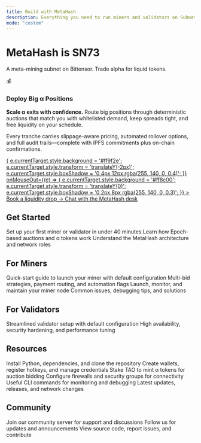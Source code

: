 ```yaml
---
title: Build with MetaHash
description: Everything you need to run miners and validators on Subnet 73
mode: "custom"
---
```


<div style={{
  textAlign: 'center',
  maxWidth: '52rem',
  margin: '0 auto',
  padding: '5rem 1.5rem 4rem'
}}>
  <h1 style={{
    fontSize: '3.5rem',
    fontWeight: '700',
    letterSpacing: '-0.03em',
    lineHeight: '1.1',
    marginBottom: '1.25rem',
    color: '#fff'
  }}>
    MetaHash is SN73
  </h1>
  <p style={{
    fontSize: '1.25rem',
    lineHeight: '1.7',
    color: '#fff',
    maxWidth: '40rem',
    margin: '0 auto',
    fontWeight: '400'
  }}>
    A meta-mining subnet on Bittensor. Trade alpha for liquid tokens.
  </p>
</div>

<div style={{
  maxWidth: '64rem',
  margin: '0 auto',
  padding: '2rem 1.5rem'
}}>

<div style={{
  background: 'linear-gradient(135deg, rgba(255, 140, 0, 0.12) 0%, rgba(255, 159, 46, 0.08) 100%)',
  border: '2px solid rgba(255, 140, 0, 0.7)',
  borderRadius: '16px',
  padding: '2.5rem 2rem',
  marginBottom: '3rem',
  boxShadow: '0 4px 20px rgba(255, 140, 0, 0.15)',
  transition: 'all 0.3s ease'
}}>
  <div style={{
    display: 'flex',
    alignItems: 'flex-start',
    gap: '1.5rem',
    marginBottom: '1.5rem'
  }}>
    <div style={{
      fontSize: '2.5rem',
      filter: 'drop-shadow(0 2px 4px rgba(255, 140, 0, 0.3))'
    }}>
      💰
    </div>
    <div style={{ flex: 1 }}>
      <h3 style={{
        fontSize: '1.75rem',
        fontWeight: '700',
        marginBottom: '1rem',
        color: '#fff',
        letterSpacing: '-0.02em'
      }}>
        Deploy Big α Positions
      </h3>
      <p style={{
        fontSize: '1.15rem',
        lineHeight: '1.8',
        marginBottom: '1rem',
        color: 'rgba(255, 255, 255, 0.9)'
      }}>
        <strong style={{ color: '#ff8c00' }}>Scale α exits with confidence.</strong> Route big positions through deterministic auctions that match you with whitelisted demand, keep spreads tight, and free liquidity on your schedule.
      </p>
      <p style={{
        fontSize: '1.05rem',
        lineHeight: '1.7',
        marginBottom: '1.5rem',
        color: 'rgba(255, 255, 255, 0.85)'
      }}>
        Every tranche carries slippage-aware pricing, automated rollover options, and full audit trails—complete with IPFS commitments plus on-chain confirmations.
      </p>
      <a
        href="https://discord.com/channels/799672011265015819/1351969903132938302"
        style={{
          display: 'inline-block',
          background: '#ff8c00',
          color: '#000',
          padding: '0.875rem 1.75rem',
          borderRadius: '10px',
          fontWeight: '600',
          fontSize: '1.05rem',
          textDecoration: 'none',
          transition: 'all 0.2s ease',
          boxShadow: '0 2px 8px rgba(255, 140, 0, 0.3)'
        }}
        onMouseOver={(e) => {
          e.currentTarget.style.background = '#ff9f2e';
          e.currentTarget.style.transform = 'translateY(-2px)';
          e.currentTarget.style.boxShadow = '0 4px 12px rgba(255, 140, 0, 0.4)';
        }}
        onMouseOut={(e) => {
          e.currentTarget.style.background = '#ff8c00';
          e.currentTarget.style.transform = 'translateY(0)';
          e.currentTarget.style.boxShadow = '0 2px 8px rgba(255, 140, 0, 0.3)';
        }}
      >
        Book a liquidity drop → Chat with the MetaHash desk
      </a>
    </div>
  </div>
</div>

## Get Started

<style>{`
  .card-group .card {
    border: 1px solid rgba(255, 140, 0, 0.6) !important;
    background: rgba(255, 140, 0, 0.08) !important;
    border-radius: 12px !important;
    transition: all 0.2s ease !important;
  }
  .card-group .card:hover {
    border-color: rgba(255, 140, 0, 0.9) !important;
    background: rgba(255, 140, 0, 0.12) !important;
    transform: translateY(-2px) !important;
  }
`}</style>

<CardGroup cols={3}>
  <Card title="Quickstart" icon="bolt" href="/guides/getting-started/introduction">
    Set up your first miner or validator in under 40 minutes
  </Card>
  <Card title="Auction Mechanics" icon="gavel" href="/understand/fundamentals/auction-mechanics">
    Learn how Epoch-based auctions and α tokens work
  </Card>
  <Card title="How It Works" icon="diagram-project" href="/understand/fundamentals/introduction">
    Understand the MetaHash architecture and network roles
  </Card>
</CardGroup>

## For Miners

<CardGroup cols={2}>
  <Card title="Simple Setup" icon="play" href="/guides/miners/miner-simple-guide">
    Quick-start guide to launch your miner with default configuration
  </Card>
  <Card title="Advanced Setup" icon="sliders" href="/guides/miners/miner-advanced-guide">
    Multi-bid strategies, payment routing, and automation flags
  </Card>
  <Card title="Running Your Miner" icon="server" href="/guides/operations/running-miner">
    Launch, monitor, and maintain your miner node
  </Card>
  <Card title="Troubleshooting" icon="wrench" href="/support/troubleshooting/troubleshooting">
    Common issues, debugging tips, and solutions
  </Card>
</CardGroup>

## For Validators

<CardGroup cols={2}>
  <Card title="Simple Setup" icon="shield" href="/guides/validators/validator-simple-guide">
    Streamlined validator setup with default configuration
  </Card>
  <Card title="Advanced Setup" icon="shield-halved" href="/guides/validators/validator-advanced-guide">
    High availability, security hardening, and performance tuning
  </Card>
</CardGroup>

## Resources

<CardGroup cols={3}>
  <Card title="Environment Setup" icon="download" href="/guides/environment/environment">
    Install Python, dependencies, and clone the repository
  </Card>
  <Card title="Wallet Configuration" icon="wallet" href="/guides/environment/wallet">
    Create wallets, register hotkeys, and manage credentials
  </Card>
  <Card title="Staking Guide" icon="coins" href="/guides/operations/staking">
    Stake TAO to mint α tokens for auction bidding
  </Card>
  <Card title="Port Configuration" icon="network-wired" href="/guides/operations/port-setup">
    Configure firewalls and security groups for connectivity
  </Card>
  <Card title="Commands Reference" icon="terminal" href="/support/operations/commands">
    Useful CLI commands for monitoring and debugging
  </Card>
  <Card title="Announcements" icon="megaphone" href="/announcements/announcements">
    Latest updates, releases, and network changes
  </Card>
</CardGroup>

## Community

<CardGroup cols={3}>
  <Card title="Discord" icon="discord" href="https://discord.com/channels/799672011265015819/1351969903132938302">
    Join our community server for support and discussions
  </Card>
  <Card title="Twitter" icon="x-twitter" href="https://x.com/metahashsn73">
    Follow us for updates and announcements
  </Card>
  <Card title="GitHub" icon="github" href="https://github.com/fx-integral/metahash">
    View source code, report issues, and contribute
  </Card>
</CardGroup>

</div>
